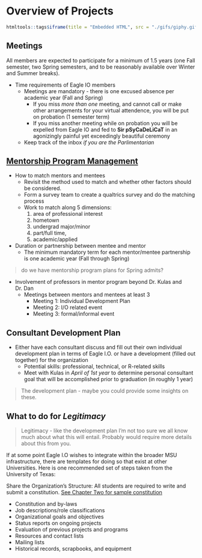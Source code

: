 # Overview of Projects

```{r kitty2, echo=FALSE, warning=FALSE}
htmltools::tags$iframe(title = "Embedded HTML", src = "./gifs/giphy.gif", height=490, width=490)
```


## Meetings

All members are expected to participate for a minimum of 1.5 years (one Fall semester, two Spring semesters, and to be reasonably available over Winter and Summer breaks). 

* Time requirements of Eagle IO members 
    + Meetings are mandatory - there is one excused absence per academic year (Fall and Spring)
        + If you miss *more than one* meeting, and cannot call or make other arrangements for your virtual attendence, you will be put on probation (1 semester term) 
        + If you miss another meeting while on probation you will be expelled from Eagle IO and fed to **Sir pSyCaDeLiCaT** in an agonizingly painful yet exceedingly beautiful ceremony
    + Keep track of the inbox *if you are the Parlimentarian*

## [Mentorship Program Management](https://bookdown.org/kulasj/mentoruser/)
* How to match mentors and mentees 
    + Revisit the method used to match and whether other factors should be considered.
    + Form a survey team to create a qualtrics survey and do the matching process
    + Work to match along 5 dimensions: 
        1. area of professional interest
        2. hometown
        3. undergrad major/minor
        4. part/full time, 
        5. academic/applied 
* Duration or partnership between mentee and mentor
    + The minimum mandatory term for each mentor/mentee partnership is one academic year (Fall through Spring)

> do we have mentorship program plans for Spring admits?
        
* Involvement of professors in mentor program beyond Dr. Kulas and Dr. Dan
    + Meetings between mentors and mentees at least 3 
        + Meeting 1: Individual Development Plan
        + Meeting 2: I/O related event
        + Meeting 3: formal/informal event 

## Consultant Development Plan 
* Either have each consultant discuss and fill out their own individual development plan in terms of Eagle I.O. or have a development (filled out together) for the organization
    + Potential skills: professional, technical, or R-related skills
    + Meet with Kulas in *April of 1st year* to determine personal consultant goal that will be accomplished prior to graduation (in roughly 1 year)

> The development plan - maybe you could provide some insights on these.

## What to do for *Legitimacy*

> Legitimacy - like the development plan I'm not too sure we all know much about what this will entail. Probably would require more details about this from you. 

If at some point Eagle I.O wishes to integrate within the broader MSU infrastructure, there are templates for doing so that exist at other Universities. Here is one recommended set of steps taken from the University of Texas:

Share the Organization’s Structure: All students are required to write and submit a constitution. [See Chapter Two for sample constitution](https://www.utdallas.edu/soc/manual/04/#leadership)

+ Constitution and by-laws
+ Job descriptions/role classifications
+ Organizational goals and objectives
+ Status reports on ongoing projects
+ Evaluation of previous projects and programs
+ Resources and contact lists
+ Mailing lists
+ Historical records, scrapbooks, and equipment
